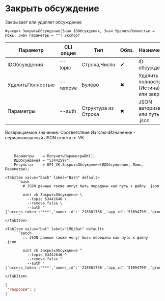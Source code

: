 ﻿---
sidebar_position: 2
description: Закрыть обсуждение и другие функции для работы с VK в Открытом пакете интеграций - бесплатной open-source библиотеке интеграций для 1С:Предприятие 8, OneScript и CLI
keywords: [1C, 1С, 1С:Предприятие, 1С:Предприятие 8.3, API, Интеграция, Сервисы, Обмен, OneScript, CLI, VK]
---


# Закрыть обсуждение
 Закрывает или удаляет обсуждение



`Функция ЗакрытьОбсуждение(Знач IDОбсуждения, Знач УдалитьПолностью = Ложь, Знач Параметры = "") Экспорт`

  | Параметр | CLI опция | Тип | Обяз. | Назначение |
  |-|-|-|-|-|
  | IDОбсуждения | --topic | Строка,Число | &#x2714; | ID обсуждения |
  | УдалитьПолностью | --remove | Булево | &#x2716; | Удалить полностью (Истина) или закрыть |
  | Параметры | --auth | Структура из Строка | &#x2716; | JSON авторизации или путь к .json |

  
  Возвращаемое значение:   Соответствие Из КлючИЗначение - сериализованный JSON ответа от VK

<br/>




```bsl title="Пример использования для 1С:Предприятие/OneScript"
    Параметры    = ПолучитьПараметрыВК();
    ИДОбсуждения = "53442597";
    Результат    = OPI_VK.ЗакрытьОбсуждение(ИДОбсуждения, Ложь, Параметры);
```
    

 <Tabs>
  
    <TabItem value="bash" label="Bash" default>
        ```bash
            # JSON данные также могут быть переданы как путь к файлу .json
            
            oint vk ЗакрытьОбсуждение \
              --topic 53442646 \
              --remove false \
              --auth "{'access_token':'***','owner_id':'-218861756','app_id':'51694790','group_id':'218861756'}"
        ```
    </TabItem>
  
    <TabItem value="bat" label="CMD/Bat" default>
        ```batch
            :: JSON данные также могут быть переданы как путь к файлу .json
            
            oint vk ЗакрытьОбсуждение ^
              --topic 53442646 ^
              --remove false ^
              --auth "{'access_token':'***','owner_id':'-218861756','app_id':'51694790','group_id':'218861756'}"
        ```
    </TabItem>
</Tabs>


```json title="Результат"
{
 "response": 1
}
```
